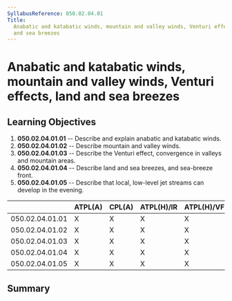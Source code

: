 ```yaml
---
SyllabusReference: 050.02.04.01
Title:
  Anabatic and katabatic winds, mountain and valley winds, Venturi effects, land
  and sea breezes
---
```


# Anabatic and katabatic winds, mountain and valley winds, Venturi effects, land and sea breezes

## Learning Objectives

1.  **050.02.04.01.01** -- Describe and explain anabatic and katabatic winds.
2.  **050.02.04.01.02** -- Describe mountain and valley winds.
3.  **050.02.04.01.03** -- Describe the Venturi effect, convergence in valleys
    and mountain areas.
4.  **050.02.04.01.04** -- Describe land and sea breezes, and sea-breeze front.
5.  **050.02.04.01.05** -- Describe that local, low-level jet streams can develop
    in the evening.

|                 | ATPL(A) | CPL(A) | ATPL(H)/IR | ATPL(H)/VFR | CPL(H) | IR  | CBIR(A) |
| --------------- | ------- | ------ | ---------- | ----------- | ------ | --- | ------- |
| 050.02.04.01.01 | X       | X      | X          | X           | X      | X   | X       |
| 050.02.04.01.02 | X       | X      | X          | X           | X      | X   | X       |
| 050.02.04.01.03 | X       | X      | X          | X           | X      | X   | X       |
| 050.02.04.01.04 | X       | X      | X          | X           | X      | X   | X       |
| 050.02.04.01.05 | X       | X      | X          | X           | X      | X   | X       |

## Summary

